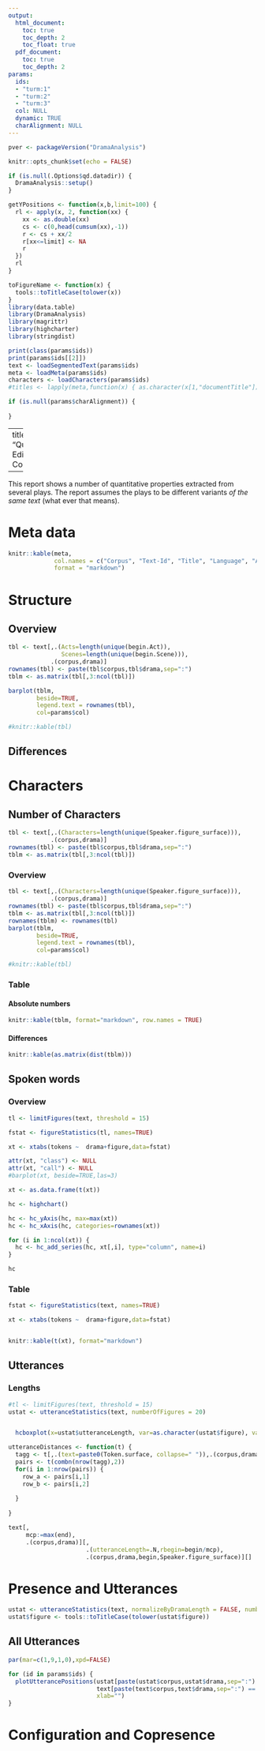 ```yaml
---
output: 
  html_document:
    toc: true
    toc_depth: 2
    toc_float: true
  pdf_document:
    toc: true
    toc_depth: 2
params:
  ids:
  - "turm:1"
  - "turm:2"
  - "turm:3"
  col: NULL
  dynamic: TRUE
  charAlignment: NULL
---
```



```r
pver <- packageVersion("DramaAnalysis")
```


```r
knitr::opts_chunk$set(echo = FALSE)

if (is.null(.Options$qd.datadir)) { 
  DramaAnalysis::setup()
}

getYPositions <- function(x,b,limit=100) {
  rl <- apply(x, 2, function(xx) {
    xx <- as.double(xx)
    cs <- c(0,head(cumsum(xx),-1))
    r <- cs + xx/2
    r[xx<=limit] <- NA
    r  
  })
  rl
}

toFigureName <- function(x) {
  tools::toTitleCase(tolower(x))
}
library(data.table)
library(DramaAnalysis)
library(magrittr)
library(highcharter)
library(stringdist)

print(class(params$ids))
print(params$ids[[2]])
text <- loadSegmentedText(params$ids)
meta <- loadMeta(params$ids)
characters <- loadCharacters(params$ids)
#titles <- lapply(meta,function(x) { as.character(x[1,"documentTitle"]) })

```


```r
if (is.null(params$charAlignment)) {
  
}
```

---
title: "QuaDramA Edition Comparison"

---

This report shows a number of quantitative properties extracted from several plays. 
The report assumes the plays to be different variants *of the same text* (what ever
that means).

# Meta data

```r


knitr::kable(meta,
             col.names = c("Corpus", "Text-Id", "Title", "Language", "Author name", "Author Id", "Translator name", "Translator Id", "Year written", "Year printed", "Year premiered", "Year translated"),
             format = "markdown")

```


# Structure {.tabset}



## Overview

```r
tbl <- text[,.(Acts=length(unique(begin.Act)),
               Scenes=length(unique(begin.Scene))),
            .(corpus,drama)]
rownames(tbl) <- paste(tbl$corpus,tbl$drama,sep=":")
tblm <- as.matrix(tbl[,3:ncol(tbl)])

barplot(tblm,
        beside=TRUE,
        legend.text = rownames(tbl),
        col=params$col)

#knitr::kable(tbl)

```

## Differences

# Characters {.tabset}

## Number of Characters {.tabset}

```r
tbl <- text[,.(Characters=length(unique(Speaker.figure_surface))),
            .(corpus,drama)]
rownames(tbl) <- paste(tbl$corpus,tbl$drama,sep=":")
tblm <- as.matrix(tbl[,3:ncol(tbl)])
```

### Overview

```r
tbl <- text[,.(Characters=length(unique(Speaker.figure_surface))),
            .(corpus,drama)]
rownames(tbl) <- paste(tbl$corpus,tbl$drama,sep=":")
tblm <- as.matrix(tbl[,3:ncol(tbl)])
rownames(tblm) <- rownames(tbl)
barplot(tblm,
        beside=TRUE,
        legend.text = rownames(tbl),
        col=params$col)

#knitr::kable(tbl)

```

### Table

#### Absolute numbers

```r
knitr::kable(tblm, format="markdown", row.names = TRUE)
```

#### Differences
```r
knitr::kable(as.matrix(dist(tblm)))
```

## Spoken words {.tabset}

### Overview

```r
tl <- limitFigures(text, threshold = 15)

fstat <- figureStatistics(tl, names=TRUE)

xt <- xtabs(tokens ~  drama+figure,data=fstat)

attr(xt, "class") <- NULL 
attr(xt, "call") <- NULL 
#barplot(xt, beside=TRUE,las=3)

xt <- as.data.frame(t(xt))

hc <- highchart()

hc <- hc_yAxis(hc, max=max(xt))
hc <- hc_xAxis(hc, categories=rownames(xt))

for (i in 1:ncol(xt)) {
  hc <- hc_add_series(hc, xt[,i], type="column", name=i)
}

hc

```

### Table

```r
fstat <- figureStatistics(text, names=TRUE)

xt <- xtabs(tokens ~  drama+figure,data=fstat)


knitr::kable(t(xt), format="markdown")


```


## Utterances {.tabset}

### Lengths

```r
#tl <- limitFigures(text, threshold = 15)
ustat <- utteranceStatistics(text, numberOfFigures = 20)


  hcboxplot(x=ustat$utteranceLength, var=as.character(ustat$figure), var2=as.character(ustat$drama))


```


```r



utteranceDistances <- function(t) {
  tagg <- t[,.(text=paste0(Token.surface, collapse=" ")),.(corpus,drama,begin, Speaker.figure_surface)]
  pairs <- t(combn(nrow(tagg),2))
  for(i in 1:nrow(pairs)) {
    row_a <- pairs[i,1]
    row_b <- pairs[i,2]
    
  }
  
}

text[,
     mcp:=max(end),
     .(corpus,drama)][,
                      .(utteranceLength=.N,rbegin=begin/mcp),
                      .(corpus,drama,begin,Speaker.figure_surface)][]

```

# Presence and Utterances {.tabset}

```r
ustat <- utteranceStatistics(text, normalizeByDramaLength = FALSE, numberOfFigures = FALSE)
ustat$figure <- tools::toTitleCase(tolower(ustat$figure))
```

## All Utterances
```r
par(mar=c(1,9,1,0),xpd=FALSE)

for (id in params$ids) {
  plotUtterancePositions(ustat[paste(ustat$corpus,ustat$drama,sep=":") == id,],
                         text[paste(text$corpus,text$drama,sep=":") == id,],
                         xlab="")
}
```


# Configuration and Copresence {.tabset}

```r

```